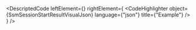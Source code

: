 
<DescriptedCode
  leftElement={<SsmSessionStartResultDesc />}
  rightElement={
    <CodeHighlighter
      object={SsmSessionStartResultVisualJson}
      language={"json"}
      title={"Example"}
    />
  }
/>
